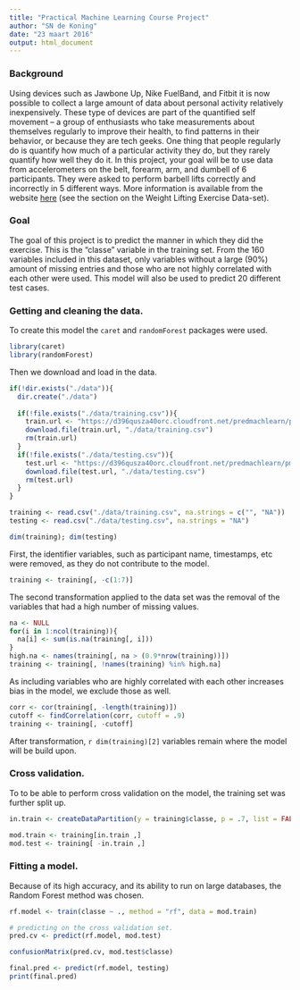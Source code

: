 ```yaml
---
title: "Practical Machine Learning Course Project"
author: "SN de Koning"
date: "23 maart 2016"
output: html_document
---
```


### Background

Using devices such as Jawbone Up, Nike FuelBand, and Fitbit it is now possible to collect a large amount of data about personal activity relatively inexpensively. These type of devices are part of the quantified self movement – a group of enthusiasts who take measurements about themselves regularly to improve their health, to find patterns in their behavior, or because they are tech geeks. One thing that people regularly do is quantify how much of a particular activity they do, but they rarely quantify how well they do it. In this project, your goal will be to use data from accelerometers on the belt, forearm, arm, and dumbell of 6 participants. They were asked to perform barbell lifts correctly and incorrectly in 5 different ways. More information is available from the website [here](http://groupware.les.inf.puc-rio.br/har "http://groupware.les.inf.puc-rio.br/har") (see the section on the Weight Lifting Exercise Data-set).

### Goal

The goal of this project is to predict the manner in which they did the exercise. This is the "classe" variable in the training set. From the 160 variables included in this dataset, only variables without a large (90%) amount of missing entries and those who are not highly correlated with each other were used. This model will also be used to predict 20 different test cases.

### Getting and cleaning the data.

To create this model the `caret` and `randomForest` packages were used.
```r
library(caret)
library(randomForest)
```

Then we download and load in the data. 

```r
if(!dir.exists("./data")){
  dir.create("./data")
  
  if(!file.exists("./data/training.csv")){
    train.url <- "https://d396qusza40orc.cloudfront.net/predmachlearn/pml-training.csv"
    download.file(train.url, "./data/training.csv")
    rm(train.url)
  }
  if(!file.exists("./data/testing.csv")){
    test.url <- "https://d396qusza40orc.cloudfront.net/predmachlearn/pml-testing.csv"
    download.file(test.url, "./data/testing.csv")
    rm(test.url)
  }
}

training <- read.csv("./data/training.csv", na.strings = c("", "NA"))
testing <- read.csv("./data/testing.csv", na.strings = "NA")

dim(training); dim(testing)
```

First, the identifier variables, such as participant name, timestamps, etc were removed, as they do not contribute to the model.

```r
training <- training[, -c(1:7)]
```

The second transformation applied to the data set was the removal of the variables that had a high number of missing values. 

```r
na <- NULL
for(i in 1:ncol(training)){
  na[i] <- sum(is.na(training[, i]))
}
high.na <- names(training[, na > (0.9*nrow(training))])
training <- training[, !names(training) %in% high.na]
```

As including variables who are highly correlated with each other increases bias in the model, we exclude those as well.

```r
corr <- cor(training[, -length(training)])
cutoff <- findCorrelation(corr, cutoff = .9)
training <- training[, -cutoff]
```

After transformation, `r dim(training)[2]` variables remain where the model will be build upon.

### Cross validation.

To to be able to perform cross validation on the model, the training set was further split up.

```r
in.train <- createDataPartition(y = training$classe, p = .7, list = FALSE)

mod.train <- training[in.train ,]
mod.test <- training[ -in.train ,]
```

### Fitting a model.

Because of its high accuracy, and its ability to run on large databases, the Random Forest method was chosen. 


```r
rf.model <- train(classe ~ ., method = "rf", data = mod.train)
```

```r
# predicting on the cross validation set.
pred.cv <- predict(rf.model, mod.test)

confusionMatrix(pred.cv, mod.test$classe)

final.pred <- predict(rf.model, testing)
print(final.pred)
```

